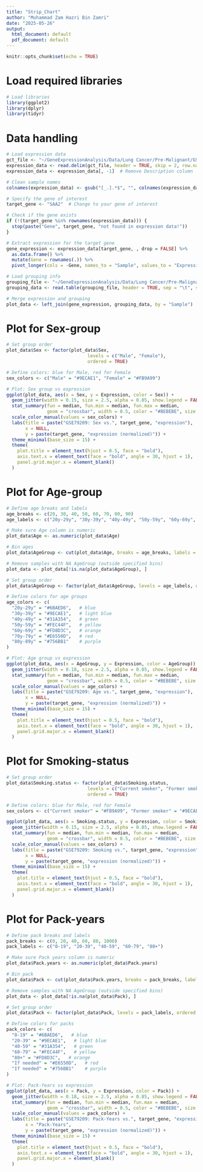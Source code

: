 ```yaml
---
title: "Strip_Chart"
author: "Muhammad Zam Hazri Bin Zamri"
date: "2025-05-26"
output:
  html_document: default
  pdf_document: default
---
```


```r
knitr::opts_chunk$set(echo = TRUE)
```
# Load required libraries
```r
# Load libraries
library(ggplot2)
library(dplyr)
library(tidyr)
```
# Data handling
```r
# Load expression data
gct_file <- "~/GeneExpressionAnalysis/Data/Lung Cancer/Pre-Malignant/GSE79209/GSE79209_collapsed_to_symbols.gct"
expression_data <- read.delim(gct_file, header = TRUE, skip = 2, row.names = 1, check.names = FALSE)
expression_data <- expression_data[, -1]  # Remove Description column

# Clean sample names
colnames(expression_data) <- gsub("[_.].*$", "", colnames(expression_data))

# Specify the gene of interest
target_gene <- "SAA2"  # Change to your gene of interest

# Check if the gene exists
if (!(target_gene %in% rownames(expression_data))) {
  stop(paste("Gene", target_gene, "not found in expression data!"))
}

# Extract expression for the target gene
gene_expression <- expression_data[target_gene, , drop = FALSE] %>%
  as.data.frame() %>%
  mutate(Gene = rownames(.)) %>%
  pivot_longer(cols = -Gene, names_to = "Sample", values_to = "Expression")

# Load grouping info
grouping_file <- "~/GeneExpressionAnalysis/Data/Lung Cancer/Pre-Malignant/GSE79209/GSE79209_samplegroup.tsv"
grouping_data <- read.table(grouping_file, header = TRUE, sep = "\t", stringsAsFactors = FALSE)

# Merge expression and grouping
plot_data <- left_join(gene_expression, grouping_data, by = "Sample")
```
# Plot for Sex-group
```r
# Set group order
plot_data$Sex <- factor(plot_data$Sex,
                              levels = c("Male", "Female"),
                              ordered = TRUE)

# Define colors: blue for Male, red for Female
sex_colors <- c("Male" = "#9ECAE1", "Female" = "#FB9A99")

# Plot: Sex group vs expression
ggplot(plot_data, aes(x = Sex, y = Expression, color = Sex)) +
  geom_jitter(width = 0.15, size = 2.5, alpha = 0.85, show.legend = FALSE) +
  stat_summary(fun = median, fun.min = median, fun.max = median,
               geom = "crossbar", width = 0.5, color = "#BEBEBE", size = 0.5, alpha = 0.5) +
  scale_color_manual(values = sex_colors) +
  labs(title = paste("GSE79209: Sex vs.", target_gene, "expression"),
       x = NULL,
       y = paste(target_gene, "expression (normalized)")) +
  theme_minimal(base_size = 15) +
  theme(
    plot.title = element_text(hjust = 0.5, face = "bold"),
    axis.text.x = element_text(face = "bold", angle = 30, hjust = 1),
    panel.grid.major.x = element_blank()
  )
```
# Plot for Age-group
```r
# Define age breaks and labels
age_breaks <- c(20, 30, 40, 50, 60, 70, 80, 90)
age_labels <- c("20y-29y", "30y-39y", "40y-49y", "50y-59y", "60y-69y", "70y-79y", "80y-89y")

# Make sure Age column is numeric
plot_data$Age <- as.numeric(plot_data$Age)

# Bin ages
plot_data$AgeGroup <- cut(plot_data$Age, breaks = age_breaks, labels = age_labels, right = FALSE, include.lowest = TRUE)

# Remove samples with NA AgeGroup (outside specified bins)
plot_data <- plot_data[!is.na(plot_data$AgeGroup), ]

# Set group order
plot_data$AgeGroup <- factor(plot_data$AgeGroup, levels = age_labels, ordered = TRUE)

# Define colors for age groups
age_colors <- c(
  "20y-29y" = "#6BAED6",   # blue
  "30y-39y" = "#9ECAE1",   # light blue
  "40y-49y" = "#31A354",   # green
  "50y-59y" = "#FEC44F",   # yellow
  "60y-69y" = "#FD8D3C",   # orange
  "70y-79y" = "#E6550D",   # red
  "80y-89y" = "#756BB1"    # purple
)

# Plot: Age group vs expression
ggplot(plot_data, aes(x = AgeGroup, y = Expression, color = AgeGroup)) +
  geom_jitter(width = 0.18, size = 2.5, alpha = 0.85, show.legend = FALSE) +
  stat_summary(fun = median, fun.min = median, fun.max = median,
               geom = "crossbar", width = 0.5, color = "#BEBEBE", size = 0.5, alpha = 0.5) +
  scale_color_manual(values = age_colors) +
  labs(title = paste("GSE79209: Age vs.", target_gene, "expression"),
       x = NULL,
       y = paste(target_gene, "expression (normalized)")) +
  theme_minimal(base_size = 15) +
  theme(
    plot.title = element_text(hjust = 0.5, face = "bold"),
    axis.text.x = element_text(face = "bold", angle = 30, hjust = 1),
    panel.grid.major.x = element_blank()
  )
```
# Plot for Smoking-status
```r
# Set group order
plot_data$Smoking.status <- factor(plot_data$Smoking.status,
                              levels = c("Current smoker", "Former smoker"),
                              ordered = TRUE)

# Define colors: blue for Male, red for Female
sex_colors <- c("Current smoker" = "#FB9A99", "Former smoker" = "#9ECAE1")

ggplot(plot_data, aes(x = Smoking.status, y = Expression, color = Smoking.status)) +
  geom_jitter(width = 0.15, size = 2.5, alpha = 0.85, show.legend = FALSE) +
  stat_summary(fun = median, fun.min = median, fun.max = median,
               geom = "crossbar", width = 0.5, color = "#BEBEBE", size = 0.5, alpha = 0.5) +
  scale_color_manual(values = sex_colors) +
  labs(title = paste("GSE79209: Smoking vs.", target_gene, "expression"),
       x = NULL,
       y = paste(target_gene, "expression (normalized)")) +
  theme_minimal(base_size = 15) +
  theme(
    plot.title = element_text(hjust = 0.5, face = "bold"),
    axis.text.x = element_text(face = "bold", angle = 30, hjust = 1),
    panel.grid.major.x = element_blank()
  )
```
# Plot for Pack-years
```r
# Define pack breaks and labels
pack_breaks <- c(0, 20, 40, 60, 80, 1000)
pack_labels <- c("0-19", "20-39", "40-59", "60-79", "80+")

# Make sure Pack years column is numeric
plot_data$Pack.years <- as.numeric(plot_data$Pack.years)

# Bin pack
plot_data$Pack <- cut(plot_data$Pack.years, breaks = pack_breaks, labels = pack_labels, right = FALSE, include.lowest = TRUE)

# Remove samples with NA AgeGroup (outside specified bins)
plot_data <- plot_data[!is.na(plot_data$Pack), ]

# Set group order
plot_data$Pack <- factor(plot_data$Pack, levels = pack_labels, ordered = TRUE)

# Define colors for packs
pack_colors <- c(
  "0-19" = "#6BAED6",   # blue
  "20-39" = "#9ECAE1",   # light blue
  "40-59" = "#31A354",   # green
  "60-79" = "#FEC44F",   # yellow
  "80+" = "#FD8D3C",   # orange
  "If needed" = "#E6550D",   # red
  "If needed" = "#756BB1"    # purple
)

# Plot: Pack-Years vs expression
ggplot(plot_data, aes(x = Pack, y = Expression, color = Pack)) +
  geom_jitter(width = 0.18, size = 2.5, alpha = 0.85, show.legend = FALSE) +
  stat_summary(fun = median, fun.min = median, fun.max = median,
               geom = "crossbar", width = 0.5, color = "#BEBEBE", size = 0.5, alpha = 0.5) +
  scale_color_manual(values = pack_colors) +
  labs(title = paste("GSE79209: Pack-Years vs.", target_gene, "expression"),
       x = "Pack-Years",
       y = paste(target_gene, "expression (normalized)")) +
  theme_minimal(base_size = 15) +
  theme(
    plot.title = element_text(hjust = 0.5, face = "bold"),
    axis.text.x = element_text(face = "bold", angle = 30, hjust = 1),
    panel.grid.major.x = element_blank()
  )
```